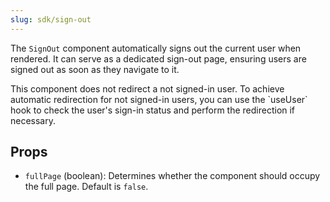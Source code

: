 ```yaml
---
slug: sdk/sign-out
---
```


The `SignOut` component automatically signs out the current user when rendered. It can serve as a dedicated sign-out page, ensuring users are signed out as soon as they navigate to it.

<Note>
  This component does not redirect a not signed-in user. To achieve automatic redirection for not signed-in users, you can use the `useUser` hook to check the user's sign-in status and perform the redirection if necessary.
</Note>

## Props
- `fullPage` (boolean): Determines whether the component should occupy the full page. Default is `false`.